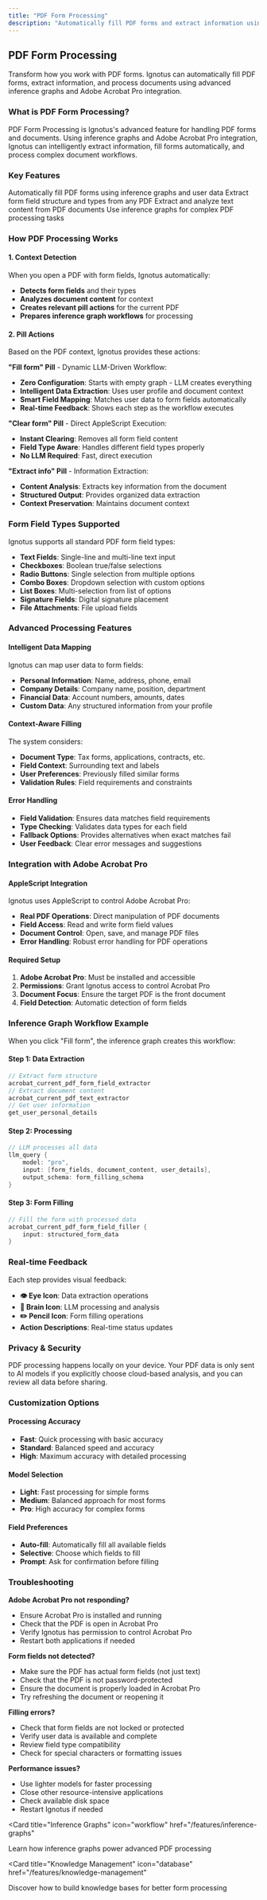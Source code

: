 ```yaml
---
title: "PDF Form Processing"
description: "Automatically fill PDF forms and extract information using advanced inference graphs and Adobe Acrobat Pro integration"
---
```


## PDF Form Processing

Transform how you work with PDF forms. Ignotus can automatically fill PDF forms, extract information, and process documents using advanced inference graphs and Adobe Acrobat Pro integration.

### What is PDF Form Processing?

PDF Form Processing is Ignotus's advanced feature for handling PDF forms and documents. Using inference graphs and Adobe Acrobat Pro integration, Ignotus can intelligently extract information, fill forms automatically, and process complex document workflows.

### Key Features

<Columns cols={2}>
  <Card
    title="Intelligent Form Filling"
    icon="file-pdf"
  >
    Automatically fill PDF forms using inference graphs and user data
  </Card>
  <Card
    title="Form Field Extraction"
    icon="magnifying-glass"
  >
    Extract form field structure and types from any PDF
  </Card>
  <Card
    title="Text Content Extraction"
    icon="file-text"
  >
    Extract and analyze text content from PDF documents
  </Card>
  <Card
    title="Dynamic Workflows"
    icon="workflow"
  >
    Use inference graphs for complex PDF processing tasks
  </Card>
</Columns>

### How PDF Processing Works

#### 1. Context Detection
When you open a PDF with form fields, Ignotus automatically:
- **Detects form fields** and their types
- **Analyzes document content** for context
- **Creates relevant pill actions** for the current PDF
- **Prepares inference graph workflows** for processing

#### 2. Pill Actions
Based on the PDF context, Ignotus provides these actions:

**"Fill form" Pill** - Dynamic LLM-Driven Workflow:
- **Zero Configuration**: Starts with empty graph - LLM creates everything
- **Intelligent Data Extraction**: Uses user profile and document context
- **Smart Field Mapping**: Matches user data to form fields automatically
- **Real-time Feedback**: Shows each step as the workflow executes

**"Clear form" Pill** - Direct AppleScript Execution:
- **Instant Clearing**: Removes all form field content
- **Field Type Aware**: Handles different field types properly
- **No LLM Required**: Fast, direct execution

**"Extract info" Pill** - Information Extraction:
- **Content Analysis**: Extracts key information from the document
- **Structured Output**: Provides organized data extraction
- **Context Preservation**: Maintains document context

### Form Field Types Supported

Ignotus supports all standard PDF form field types:

- **Text Fields**: Single-line and multi-line text input
- **Checkboxes**: Boolean true/false selections
- **Radio Buttons**: Single selection from multiple options
- **Combo Boxes**: Dropdown selection with custom options
- **List Boxes**: Multi-selection from list of options
- **Signature Fields**: Digital signature placement
- **File Attachments**: File upload fields

### Advanced Processing Features

#### Intelligent Data Mapping
Ignotus can map user data to form fields:
- **Personal Information**: Name, address, phone, email
- **Company Details**: Company name, position, department
- **Financial Data**: Account numbers, amounts, dates
- **Custom Data**: Any structured information from your profile

#### Context-Aware Filling
The system considers:
- **Document Type**: Tax forms, applications, contracts, etc.
- **Field Context**: Surrounding text and labels
- **User Preferences**: Previously filled similar forms
- **Validation Rules**: Field requirements and constraints

#### Error Handling
- **Field Validation**: Ensures data matches field requirements
- **Type Checking**: Validates data types for each field
- **Fallback Options**: Provides alternatives when exact matches fail
- **User Feedback**: Clear error messages and suggestions

### Integration with Adobe Acrobat Pro

#### AppleScript Integration
Ignotus uses AppleScript to control Adobe Acrobat Pro:
- **Real PDF Operations**: Direct manipulation of PDF documents
- **Field Access**: Read and write form field values
- **Document Control**: Open, save, and manage PDF files
- **Error Handling**: Robust error handling for PDF operations

#### Required Setup
1. **Adobe Acrobat Pro**: Must be installed and accessible
2. **Permissions**: Grant Ignotus access to control Acrobat Pro
3. **Document Focus**: Ensure the target PDF is the front document
4. **Field Detection**: Automatic detection of form fields

### Inference Graph Workflow Example

When you click "Fill form", the inference graph creates this workflow:

#### Step 1: Data Extraction
```swift
// Extract form structure
acrobat_current_pdf_form_field_extractor
// Extract document content
acrobat_current_pdf_text_extractor
// Get user information
get_user_personal_details
```

#### Step 2: Processing
```swift
// LLM processes all data
llm_query {
    model: "pro",
    input: [form_fields, document_content, user_details],
    output_schema: form_filling_schema
}
```

#### Step 3: Form Filling
```swift
// Fill the form with processed data
acrobat_current_pdf_form_field_filler {
    input: structured_form_data
}
```

### Real-time Feedback

Each step provides visual feedback:
- **👁️ Eye Icon**: Data extraction operations
- **🧠 Brain Icon**: LLM processing and analysis
- **✏️ Pencil Icon**: Form filling operations
- **Action Descriptions**: Real-time status updates

### Privacy & Security

<Note>
PDF processing happens locally on your device. Your PDF data is only sent to AI models if you explicitly choose cloud-based analysis, and you can review all data before sharing.
</Note>

### Customization Options

#### Processing Accuracy
- **Fast**: Quick processing with basic accuracy
- **Standard**: Balanced speed and accuracy
- **High**: Maximum accuracy with detailed processing

#### Model Selection
- **Light**: Fast processing for simple forms
- **Medium**: Balanced approach for most forms
- **Pro**: High accuracy for complex forms

#### Field Preferences
- **Auto-fill**: Automatically fill all available fields
- **Selective**: Choose which fields to fill
- **Prompt**: Ask for confirmation before filling

### Troubleshooting

**Adobe Acrobat Pro not responding?**
- Ensure Acrobat Pro is installed and running
- Check that the PDF is open in Acrobat Pro
- Verify Ignotus has permission to control Acrobat Pro
- Restart both applications if needed

**Form fields not detected?**
- Make sure the PDF has actual form fields (not just text)
- Check that the PDF is not password-protected
- Ensure the document is properly loaded in Acrobat Pro
- Try refreshing the document or reopening it

**Filling errors?**
- Check that form fields are not locked or protected
- Verify user data is available and complete
- Review field type compatibility
- Check for special characters or formatting issues

**Performance issues?**
- Use lighter models for faster processing
- Close other resource-intensive applications
- Check available disk space
- Restart Ignotus if needed

<Card
  title="Inference Graphs"
  icon="workflow"
  href="/features/inference-graphs"
>
  Learn how inference graphs power advanced PDF processing
</Card>

<Card
  title="Knowledge Management"
  icon="database"
  href="/features/knowledge-management"
>
  Discover how to build knowledge bases for better form processing
</Card> 